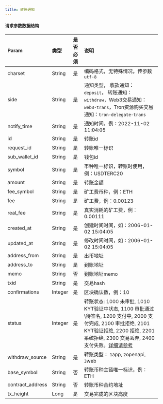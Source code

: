 ---
title: 转账通知
---

#### 请求参数数据结构

| Param            | 类型   | 是否必须 | 说明                                                         |
| :--------------- | :----- | :------- | :----------------------------------------------------------- |
| charset          | String | 是       | 编码格式，无特殊情况，传参数`utf-8`                          |
| side             | String | 是       | 通知类型， 收款通知：`deposit`， 转账通知： `withdraw`，Web3交易通知：`web3-trans`，Tron资源购买交易通知：`tron-delegate-trans`   |
| notify_time      | String | 是       | 通知时间，例：2022-11-02 11:04:05                            |
| id               | String | 是       | 转账id                                                       |
| request_id       | String | 是       | 转账唯一标识                                                 |
| sub_wallet_id    | String | 是       | 钱包id                                                     |
| symbol           | String | 是       | 币种唯一标识，转账时使用，例：USDTERC20                      |
| amount           | String | 是       | 转账金额                                                     |
| fee_symbol       | String | 是       | 矿工费币种，例：ETH                                          |
| fee              | String | 是       | 矿工费，例：0.00123                                          |
| real_fee         | String | 是       | 真实消耗的矿工费，例：0.00111                                |
| created_at       | String | 是       | 创建时间时间，如：2006-01-02 15:04:05                        |
| updated_at       | String | 是       | 修改时间时间，如：2006-01-02 15:04:05                                                              |
| address_from     | String | 是       | 出币地址                                                     |
| address_to       | String | 是       | 到账地址                                                     |
| memo             | String | 否       | 到账地址memo                                                 |
| txid             | String | 是       | 交易hash                                                     |
| confirmations    | Integer | 是       | 区块确认数，例：10                                           |
| status           | Integer | 是       | 转账状态: 1000 未审批, 1010 KYT验证中状态, 1100 审批通过\待签名, 1200 支付中, 2000 支付完成, 2100 审批拒绝, 2101 KYT验证拒绝, 2200 拒绝, 2201 系统拒绝, 2300 交易丢弃, 2400 支付失败。[详细请参考](/help-center/manage-mpc/transaction/transfer#ii) |
| withdraw_source  | String | 是       | 转账类型： `1`app, `2`openapi, `3`web                           |
| base_symbol      | String | 否       | 转账币种主链唯一标识，例：ETH                                |
| contract_address | String | 否       | 转账币种合约地址                                             |
| tx_height        | Long | 是       | 交易完成的区块高度                                             |
